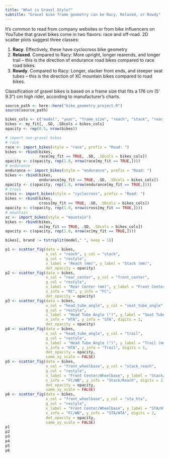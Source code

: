 ```yaml
---
title: "What is Gravel Style?"
subtitle: "Gravel bike frame geometry can be Racy, Relaxed, or Rowdy"
---
```

It's common to read from company websites or from bike influencers on YouTube that gravel bikes come in two flavors: race and off-road. 2D scatter plots suggest three classes:

1. **Racy**. Effectively, these have cyclocross bike geometry
2. **Relaxed**. Compared to Racy: More upright, longer rearends, and longer trail -- this is the direction of endurance road bikes compared to race road bikes.
3. **Rowdy**. Compared to Racy: Longer, slacker front ends, and steeper seat tubes -- this is the direction of XC mountain bikes compared to road bikes.

::: {.callout-note}
Classification of gravel bikes is based on a frame size that fits a 176 cm (5' 9.3") cm high rider, according to manufacturer's charts.
:::

```r
source_path <- here::here("bike_geometry_project.R")
source(source_path)

```


```r
bikes_cols <- c("model", "year", "frame_size", "reach", "stack", "rear_center", "front_center", "head_tube_angle", "seat_tube_angle", "bottom_bracket_drop", "trail", "front_wheelbase", "stack_reach", "sta_hta", "restyle", "model_size")
bikes <- my_fit[, .SD, .SDcols = bikes_cols]
opacity <- rep(0.5, nrow(bikes))

# import non-gravel bikes
# race
race <- import_bikes(style = "race", prefix = "Road: ")
bikes <- rbind(bikes,
               race[my_fit == TRUE, .SD, .SDcols = bikes_cols])
opacity <- c(opacity, rep(1.0, nrow(race[my_fit == TRUE,])))
# endurance
endurance <- import_bikes(style = "endurance", prefix = "Road: ")
bikes <- rbind(bikes,
               endurance[my_fit == TRUE, .SD, .SDcols = bikes_cols])
opacity <- c(opacity, rep(1.0, nrow(endurance[my_fit == TRUE,])))
# cross
cross <- import_bikes(style = "cyclocross", prefix = "Road: ")
bikes <- rbind(bikes,
               cross[my_fit == TRUE, .SD, .SDcols = bikes_cols])
opacity <- c(opacity, rep(1.0, nrow(cross[my_fit == TRUE,])))
# mountain
xc <- import_bikes(style = "mountain")
bikes <- rbind(bikes,
               xc[my_fit == TRUE, .SD, .SDcols = bikes_cols])
opacity <- c(opacity, rep(1.0, nrow(xc[my_fit == TRUE,])))

bikes[, brand := tstrsplit(model," ", keep = 1)]

```



```r
p1 <- scatter_fig(data = bikes,
                  x_col = "reach", y_col = "stack",
                  g_col = "restyle",
                  x_label = "Reach (mm)", y_label = "Stack (mm)",
                  dot_opacity = opacity)
p2 <- scatter_fig(data = bikes,
                  x_col = "rear_center", y_col = "front_center",
                  g_col = "restyle",
                  x_label = "Rear Center (mm)", y_label = "Front Center (mm)",
                  x_info = "RC", y_info = "FC",
                  dot_opacity = opacity)
p3 <- scatter_fig(data = bikes,
                  x_col = "head_tube_angle", y_col = "seat_tube_angle",
                  g_col = "restyle",
                  x_label = "Head Tube Angle (°)", y_label = "Seat Tube Angle (°)",
                  x_info = "HTA", y_info = "STA", digits = 1,
                  dot_opacity = opacity)
p4 <- scatter_fig(data = bikes,
                  x_col = "head_tube_angle", y_col = "trail",
                  g_col = "restyle",
                  x_label = "Head Tube Angle (°)", y_label = "Trail (mm)",
                  x_info = "HTA", y_info = "Trail", digits = 1,
                  dot_opacity = opacity,
                  same_xy_scale = FALSE)
p5 <- scatter_fig(data = bikes,
                  x_col = "front_wheelbase", y_col = "stack_reach",
                  g_col = "restyle",
                  x_label = "Front Center/Wheelbase", y_label = "Stack/Reach",
                  x_info = "FC/WB", y_info = "Stack/Reach", digits = 2,
                  dot_opacity = opacity,
                  same_xy_scale = FALSE)
p6 <- scatter_fig(data = bikes,
                  x_col = "front_wheelbase", y_col = "sta_hta",
                  g_col = "restyle",
                  x_label = "Front Center/Wheelbase", y_label = "STA/HTA",
                  x_info = "FC/WB", y_info = "STA/HTA", digits = 2,
                  dot_opacity = opacity,
                  same_xy_scale = FALSE)
p1
p2
p3
p4
p5
p6
```

